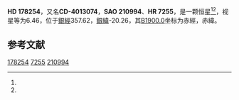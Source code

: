 {{Starbox begin
| name = HD 178254
}}
{{Starbox observe
| epoch = [[J2000.0|J2000.0]]
| constell = {{星座名待查}}<ref name=SIMBAD>{{cite web
 | url=http://simbad.u-strasbg.fr/simbad/sim-id?Ident=HR+7255
 | title =Pulsating variable Star
 | publisher=Centre de Données astronomiques de Strasbourg
 | work=SIMBAD
 | accessdate=2012-07-13}}</ref><ref name=DATA>{{cite web
 | url=http://vizier.u-strasbg.fr/viz-bin/VizieR-5?-out.add=.&-source=5050&-corr=PK=HR&-out.max=9999&HR=7255
 | title=VizieR Detailed Page
 | accessdate=2012-07-13
 | archive-date=2016-03-05
 | archive-url=https://web.archive.org/web/20160305000551/http://vizier.u-strasbg.fr/viz-bin/VizieR-5?-out.add=.&-source=5050&-corr=PK=HR&-out.max=9999&HR=7255
 | dead-url=no
 }}</ref>
| 星官 = 
| ra = {{RA|19|9|39.7}}<ref name=SIMBAD /><ref name=DATA />
| dec = {{DEC|-39|49|41}}<ref name=SIMBAD /><ref name=DATA />
| appmag_v = 6.46<ref name=SIMBAD /><ref name=DATA />
}}
{{Starbox character
| class = K0III<ref name=SIMBAD /><ref name=DATA />
| b-v = 1.06<ref name=SIMBAD /><ref name=DATA />
| u-b = <ref name=SIMBAD /><ref name=DATA />
| r-i = <ref name=SIMBAD /><ref name=DATA />
| variable = 
}}
{{Starbox astrometry
| radial_v = 
| prop_mo_ra = 17
| parallax = 
| p_error = 
}}
{{Starbox catalog
| names =CD-4013074，[[SAO星表|SAO]] 210994，[[HD星表|HD]] 178254，[[HR星表|HR]] 7255}}
{{Starbox reference |Simbad=HR+7255}}
{{Starbox end}}

'''HD 178254'''，又名'''CD-4013074'''，'''SAO 210994'''、'''HR 7255'''，是一颗恒星<ref name=SIMBAD /><ref name=DATA />，视星等为6.46，位于[[銀道座標系|銀經]]357.62，[[銀道座標系|銀緯]]-20.26，其[[B1900.0|B1900.0]]坐标为赤經{{RA|19|2|45.2}}，赤緯{{DEC|-39|-20.26|7}}。

== 参考文献 ==
{{reflist}}

{{star-stub}}

[[Category:HD和HDE天體|178254]]
[[Category:HR天體|7255]]
[[Category:SAO天體|210994]]